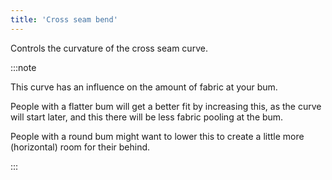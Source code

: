 ```yaml
---
title: 'Cross seam bend'
---
```


Controls the curvature of the cross seam curve.

:::note

This curve has an influence on the amount of fabric at your bum.

People with a flatter bum will get a better fit by increasing this, as the curve will start later,
and this there will be less fabric pooling at the bum.

People with a round bum might want to lower this to create a little more (horizontal) room for their behind.

:::
